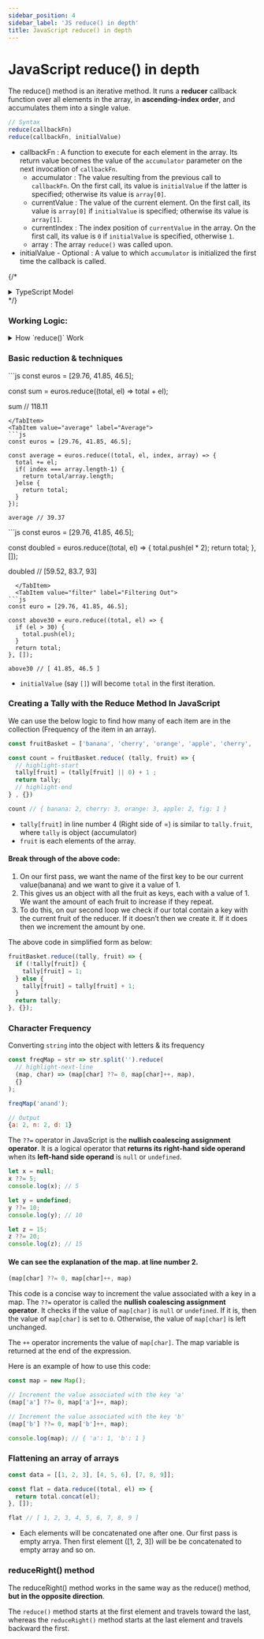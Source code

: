 ```yaml
---
sidebar_position: 4
sidebar_label: 'JS reduce() in depth'
title: JavaScript reduce() in depth
---
```




# JavaScript <Highlight color='#C0C0C0'>reduce()</Highlight> in depth

The <Highlight color='#C0C0C0'>reduce()</Highlight> method is an iterative method. It runs a **reducer** callback function over all elements in the array, in **ascending-index order**, and accumulates them into a single value.

```js
// Syntax
reduce(callbackFn)
reduce(callbackFn, initialValue)
```
* <Highlight color='#C0C0C0'>callbackFn</Highlight> : A function to execute for each element in the array. Its return value becomes the value of the `accumulator` parameter on the next invocation of `callbackFn`.
    * <Highlight color='#C0C0C0'>accumulator</Highlight> : The value resulting from the previous call to `callbackFn`. On the first call, its value is `initialValue` if the latter is specified; otherwise its value is `array[0]`.
    * <Highlight color='#C0C0C0'>currentValue</Highlight> : The value of the current element. On the first call, its value is `array[0]` if `initialValue` is specified; otherwise its value is `array[1]`.
    * <Highlight color='#C0C0C0'>currentIndex</Highlight> : The index position of `currentValue` in the array. On the first call, its value is `0` if `initialValue` is specified, otherwise `1`.
    * <Highlight color='#C0C0C0'>array</Highlight> : The array `reduce()` was called upon.
* <Highlight color='#C0C0C0'>initialValue</Highlight> - Optional : A value to which `accumulator` is initialized the first time the callback is called.

{/* <details>
  <summary>TypeScript Model</summary>
  <div>
  <Tabs className="unique-tabs">
    <TabItem value="Class">
    </TabItem>

    <TabItem value="Class 2">
    </TabItem>
  </Tabs>
  </div>
</details> */}

### Working Logic:

<details>
  <summary>How `reduce()` Work</summary>
  <div>
  <Tabs className="unique-tabs">
    <TabItem value="Without initial value">
    ```js
    const array = [15, 16, 17, 18, 19];

    function reducer(accumulator, currentValue, index) {
      const returns = accumulator + currentValue;
      console.log(
        `accumulator: ${accumulator}, currentValue: ${currentValue}, index: ${index}, returns: ${returns}`,
      );
      return returns;
    }

    array.reduce(reducer);

    // Output
    85
    ```
    </TabItem>

    <TabItem value="Detail - w/o initial">

    |             | **accumulator** | **currentValue** | **index** | **Return value** |
    |-------------|-----------------|------------------|-----------|------------------|
    | First call  | **15**          | **16**           | **1**     | 31               |
    | Second call | 31              | **17**           | 2         | 48               |
    | Third call  | 48              | **18**           | 3         | 66               |
    | Fourth call | 66              | **19**           | 4         | 85               |

    </TabItem>

    <TabItem value="With initial value">
    ```js
    const array = [15, 16, 17, 18, 19];

    array.reduce(
      (accumulator, currentValue) => accumulator + currentValue,
      10,
    );

    // Output
    95
    ```
    </TabItem>

    <TabItem value="Detail - w. initial">

    |             | **accumulator** | **currentValue** | **index** | **Return value** |
    |-------------|-----------------|------------------|-----------|------------------|
    | First call  | **10**          | **15**           | **0**     | 25               |
    | Second call | 25              | **16**           | 1         | 41               |
    | Third call  | 41              | **17**           | 2         | 58               |
    | Fourth call | 58              | **18**           | 3         | 76               |
    | Fifth call  | 76              | **19**           | 4         | 95               |

    </TabItem>
  </Tabs>
  </div>
</details>

### Basic reduction & techniques

<Tabs>
  <TabItem value="basic" label="Basic Reduction" default>
  ```js
  const euros = [29.76, 41.85, 46.5];

  const sum = euros.reduce((total, el) => total + el); 

  sum // 118.11
  ```
  </TabItem>
  <TabItem value="average" label="Average">
  ```js
  const euros = [29.76, 41.85, 46.5];

  const average = euros.reduce((total, el, index, array) => {
    total += el;
    if( index === array.length-1) { 
      return total/array.length;
    }else { 
      return total;
    }
  });

  average // 39.37
  ```
  </TabItem>
  <TabItem value="doubling" label="Doubling">
```js
const euros = [29.76, 41.85, 46.5];

const doubled = euros.reduce((total, el) => {
  total.push(el * 2);
  return total;
}, []);

doubled // [59.52, 83.7, 93]
```
  </TabItem>
  <TabItem value="filter" label="Filtering Out">
```js
const euro = [29.76, 41.85, 46.5];

const above30 = euro.reduce((total, el) => {
  if (el > 30) {
    total.push(el);
  }
  return total;
}, []);

above30 // [ 41.85, 46.5 ]
```
  </TabItem>
</Tabs>

* `initialValue` (say `[]`) will become `total` in the first iteration.

### Creating a Tally with the Reduce Method In JavaScript

We can use the below logic to find how many of each item are in the collection (Frequency of the item in an array).

```js showLineNumbers
const fruitBasket = ['banana', 'cherry', 'orange', 'apple', 'cherry', 'orange', 'apple', 'banana', 'cherry', 'orange', 'fig' ];

const count = fruitBasket.reduce( (tally, fruit) => {
  // highlight-start
  tally[fruit] = (tally[fruit] || 0) + 1 ;
  return tally;
  // highlight-end
} , {})

count // { banana: 2, cherry: 3, orange: 3, apple: 2, fig: 1 }
```

* `tally[fruit]` in line number 4 (Right side of =) is similar to `tally.fruit`, where `tally` is object (accumulator)
* `fruit` is each elements of the array.

#### Break through of the above code:

1. On our first pass, we want the name of the first key to be our current value(banana) and we want to give it a value of 1.
2. This gives us an object with all the fruit as keys, each with a value of 1. We want the amount of each fruit to increase if they repeat.
3. To do this, on our second loop we check if our total contain a key with the current fruit of the reducer. If it doesn’t then we create it. If it does then we increment the amount by one.

The above code in simplified form as below:

```js
fruitBasket.reduce((tally, fruit) => {
  if (!tally[fruit]) {
    tally[fruit] = 1;
  } else {
    tally[fruit] = tally[fruit] + 1;
  }
  return tally;
}, {});
```

### Character Frequency

Converting `string` into the object with letters & its frequency

```js showLineNumbers
const freqMap = str => str.split('').reduce(
  // highlight-next-line
  (map, char) => (map[char] ??= 0, map[char]++, map), 
  {}
);

freqMap('anand');

// Output
{a: 2, n: 2, d: 1}
```
The `??=` operator in JavaScript is the **nullish coalescing assignment operator**. It is a logical operator that **returns its right-hand side operand** when its **left-hand side operand** is `null` or `undefined`.

```js showLineNumbers
let x = null;
x ??= 5;
console.log(x); // 5

let y = undefined;
y ??= 10;
console.log(y); // 10

let z = 15;
z ??= 20;
console.log(z); // 15
```

#### We can see the explanation of the map. at line number 2.

```js
(map[char] ??= 0, map[char]++, map)
```

This code is a concise way to increment the value associated with a key in a map. The `??=` operator is called the **nullish coalescing assignment operator**. It checks if the value of `map[char]` is `null` or `undefined`. If it is, then the value of `map[char]` is set to `0`. Otherwise, the value of `map[char]` is left unchanged.

The `++` operator increments the value of `map[char]`. The map variable is returned at the end of the expression.

Here is an example of how to use this code:

```js
const map = new Map();

// Increment the value associated with the key 'a'
(map['a'] ??= 0, map['a']++, map);

// Increment the value associated with the key 'b'
(map['b'] ??= 0, map['b']++, map);

console.log(map); // { 'a': 1, 'b': 1 }
```

### Flattening an array of arrays

```js
const data = [[1, 2, 3], [4, 5, 6], [7, 8, 9]];

const flat = data.reduce((total, el) => {
  return total.concat(el);
}, []);

flat // [ 1, 2, 3, 4, 5, 6, 7, 8, 9 ]
```

* Each elements will be concatenated one after one. Our first pass is empty arrya. Then first element ([1, 2, 3]) will be be concatenated to empty array and so on.

### <Highlight color='#C0C0C0'>reduceRight()</Highlight> method

The <Highlight color='#C0C0C0'>reduceRight()</Highlight> method works in the same way as the <Highlight color='#C0C0C0'>reduce()</Highlight> method, **but in the opposite direction**.

The `reduce()` method starts at the first element and travels toward the last, whereas the `reduceRight()` method starts at the last element and travels backward the first.

